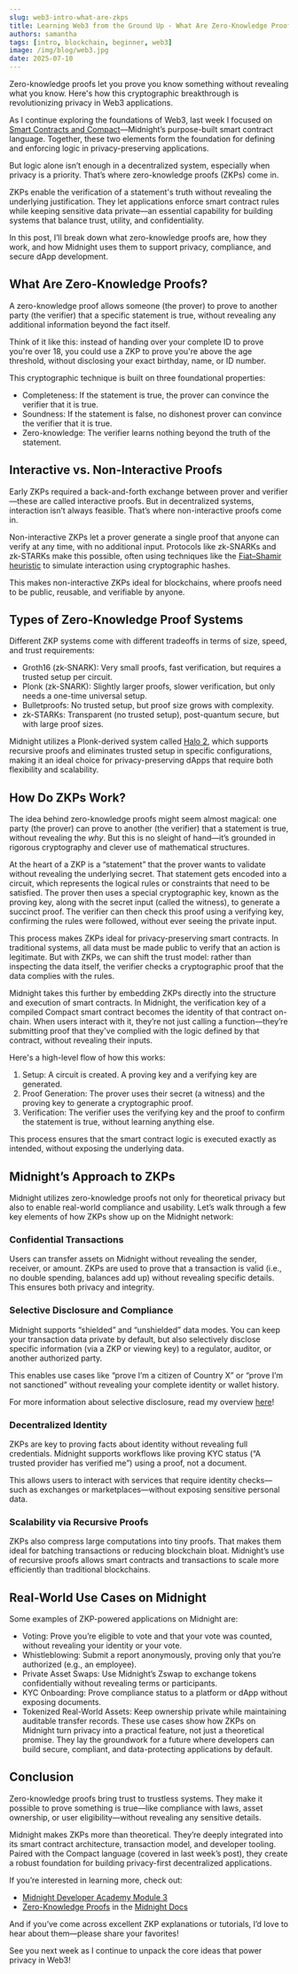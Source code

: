 ```yaml
---
slug: web3-intro-what-are-zkps
title: Learning Web3 from the Ground Up - What Are Zero-Knowledge Proofs (ZKPs)?
authors: samantha
tags: [intro, blockchain, beginner, web3]
image: /img/blog/web3.jpg
date: 2025-07-10
---
```


Zero-knowledge proofs let you prove you know something without revealing what you know. Here's how this cryptographic breakthrough is revolutionizing privacy in Web3 applications.

<!--truncate-->

As I continue exploring the foundations of Web3, last week I focused on [Smart Contracts and Compact](https://docs.midnight.network/blog/web3-intro-smart-contracts-and-compact)—Midnight’s purpose-built smart contract language. Together, these two elements form the foundation for defining and enforcing logic in privacy-preserving applications.

But logic alone isn’t enough in a decentralized system, especially when privacy is a priority. That’s where zero-knowledge proofs (ZKPs) come in.

ZKPs enable the verification of a statement's truth without revealing the underlying justification. They let applications enforce smart contract rules while keeping sensitive data private—an essential capability for building systems that balance trust, utility, and confidentiality.

In this post, I’ll break down what zero-knowledge proofs are, how they work, and how Midnight uses them to support privacy, compliance, and secure dApp development.

## What Are Zero-Knowledge Proofs?

A zero-knowledge proof allows someone (the prover) to prove to another party (the verifier) that a specific statement is true, without revealing any additional information beyond the fact itself.

Think of it like this: instead of handing over your complete ID to prove you're over 18, you could use a ZKP to prove you're above the age threshold, without disclosing your exact birthday, name, or ID number.

This cryptographic technique is built on three foundational properties:

- Completeness: If the statement is true, the prover can convince the verifier that it is true.  
- Soundness: If the statement is false, no dishonest prover can convince the verifier that it is true.  
- Zero-knowledge: The verifier learns nothing beyond the truth of the statement.

## Interactive vs. Non-Interactive Proofs

Early ZKPs required a back-and-forth exchange between prover and verifier—these are called interactive proofs. But in decentralized systems, interaction isn’t always feasible. That’s where non-interactive proofs come in.

Non-interactive ZKPs let a prover generate a single proof that anyone can verify at any time, with no additional input. Protocols like zk-SNARKs and zk-STARKs make this possible, often using techniques like the [Fiat–Shamir heuristic](https://www.zkdocs.com/docs/zkdocs/protocol-primitives/fiat-shamir/) to simulate interaction using cryptographic hashes.

This makes non-interactive ZKPs ideal for blockchains, where proofs need to be public, reusable, and verifiable by anyone.

## Types of Zero-Knowledge Proof Systems

Different ZKP systems come with different tradeoffs in terms of size, speed, and trust requirements:

- Groth16 (zk-SNARK): Very small proofs, fast verification, but requires a trusted setup per circuit.  
- Plonk (zk-SNARK): Slightly larger proofs, slower verification, but only needs a one-time universal setup.  
- Bulletproofs: No trusted setup, but proof size grows with complexity.  
- zk-STARKs: Transparent (no trusted setup), post-quantum secure, but with large proof sizes.

Midnight utilizes a Plonk-derived system called [Halo 2](https://electriccoin.co/blog/explaining-halo-2/), which supports recursive proofs and eliminates trusted setup in specific configurations, making it an ideal choice for privacy-preserving dApps that require both flexibility and scalability.

## How Do ZKPs Work?

The idea behind zero-knowledge proofs might seem almost magical: one party (the prover) can prove to another (the verifier) that a statement is true, without revealing the *why*. But this is no sleight of hand—it’s grounded in rigorous cryptography and clever use of mathematical structures.

At the heart of a ZKP is a “statement” that the prover wants to validate without revealing the underlying secret. That statement gets encoded into a circuit, which represents the logical rules or constraints that need to be satisfied. The prover then uses a special cryptographic key, known as the proving key, along with the secret input (called the witness), to generate a succinct proof. The verifier can then check this proof using a verifying key, confirming the rules were followed, without ever seeing the private input.

This process makes ZKPs ideal for privacy-preserving smart contracts. In traditional systems, all data must be made public to verify that an action is legitimate. But with ZKPs, we can shift the trust model: rather than inspecting the data itself, the verifier checks a cryptographic proof that the data complies with the rules.

Midnight takes this further by embedding ZKPs directly into the structure and execution of smart contracts. In Midnight, the verification key of a compiled Compact smart contract becomes the identity of that contract on-chain. When users interact with it, they’re not just calling a function—they’re submitting proof that they've complied with the logic defined by that contract, without revealing their inputs.

Here's a high-level flow of how this works:

1. Setup: A circuit is created. A proving key and a verifying key are generated.  
2. Proof Generation: The prover uses their secret (a witness) and the proving key to generate a cryptographic proof.  
3. Verification: The verifier uses the verifying key and the proof to confirm the statement is true, without learning anything else.

This process ensures that the smart contract logic is executed exactly as intended, without exposing the underlying data.

## Midnight’s Approach to ZKPs

Midnight utilizes zero-knowledge proofs not only for theoretical privacy but also to enable real-world compliance and usability. Let’s walk through a few key elements of how ZKPs show up on the Midnight network:

### Confidential Transactions

Users can transfer assets on Midnight without revealing the sender, receiver, or amount. ZKPs are used to prove that a transaction is valid (i.e., no double spending, balances add up) without revealing specific details. This ensures both privacy and integrity.

### Selective Disclosure and Compliance

Midnight supports “shielded” and “unshielded” data modes. You can keep your transaction data private by default, but also selectively disclose specific information (via a ZKP or viewing key) to a regulator, auditor, or another authorized party.

This enables use cases like “prove I’m a citizen of Country X” or “prove I’m not sanctioned” without revealing your complete identity or wallet history.

For more information about selective disclosure, read my overview [here](https://docs.midnight.network/blog/web3-intro-selective-disclosure)\!

### Decentralized Identity

ZKPs are key to proving facts about identity without revealing full credentials. Midnight supports workflows like proving KYC status (“A trusted provider has verified me”) using a proof, not a document.

This allows users to interact with services that require identity checks—such as exchanges or marketplaces—without exposing sensitive personal data.

### Scalability via Recursive Proofs

ZKPs also compress large computations into tiny proofs. That makes them ideal for batching transactions or reducing blockchain bloat. Midnight’s use of recursive proofs allows smart contracts and transactions to scale more efficiently than traditional blockchains.

## Real-World Use Cases on Midnight

Some examples of ZKP-powered applications on Midnight are:

- Voting: Prove you’re eligible to vote and that your vote was counted, without revealing your identity or your vote.  
- Whistleblowing: Submit a report anonymously, proving only that you’re authorized (e.g., an employee).  
- Private Asset Swaps: Use Midnight’s Zswap to exchange tokens confidentially without revealing terms or participants.  
- KYC Onboarding: Prove compliance status to a platform or dApp without exposing documents.  
- Tokenized Real-World Assets: Keep ownership private while maintaining auditable transfer records. These use cases show how ZKPs on Midnight turn privacy into a practical feature, not just a theoretical promise. They lay the groundwork for a future where developers can build secure, compliant, and data-protecting applications by default.

## Conclusion

Zero-knowledge proofs bring trust to trustless systems. They make it possible to prove something is true—like compliance with laws, asset ownership, or user eligibility—without revealing any sensitive details.

Midnight makes ZKPs more than theoretical. They’re deeply integrated into its smart contract architecture, transaction model, and developer tooling. Paired with the Compact language (covered in last week’s post), they create a robust foundation for building privacy-first decentralized applications.

If you’re interested in learning more, check out:

- [Midnight Developer Academy Module 3](https://docs.midnight.network/academy/module-3)  
- [Zero-Knowledge Proofs](https://docs.midnight.network/learn/understanding-midnights-technology/zero-knowledge-proofs) in the [Midnight Docs](https://docs.midnight.network/)

And if you’ve come across excellent ZKP explanations or tutorials, I’d love to hear about them—please share your favorites\!

See you next week as I continue to unpack the core ideas that power privacy in Web3\!  
